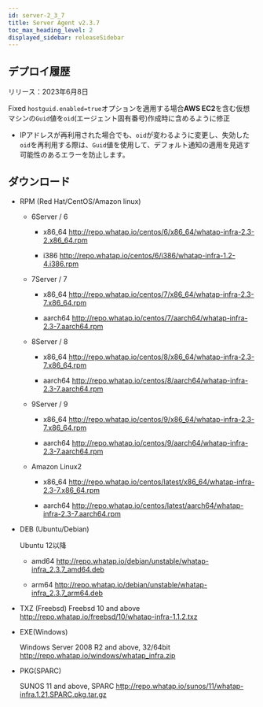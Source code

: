 ```yaml
---
id: server-2_3_7
title: Server Agent v2.3.7
toc_max_heading_level: 2
displayed_sidebar: releaseSidebar
---
```


## デプロイ履歴

リリース：2023年6月8日

<p><Status>Fixed</Status> <code>hostguid.enabled=true</code>オプションを適用する場合<b>AWS EC2</b>を含む仮想マシンの<code>Guid</code>値を<code>oid</code>(エージェント固有番号)作成時に含めるように修正</p>

- IPアドレスが再利用された場合でも、<code>oid</code>が変わるように変更し、失効した<code>oid</code>を再利用する際は、<code>Guid</code>値を使用して、デフォルト通知の適用を見逃す可能性のあるエラーを防止します。

## ダウンロード

- RPM (Red Hat/CentOS/Amazon linux)

  - 6Server / 6

    - x86_64 http://repo.whatap.io/centos/6/x86_64/whatap-infra-2.3-2.x86_64.rpm

    - i386 http://repo.whatap.io/centos/6/i386/whatap-infra-1.2-4.i386.rpm

  - 7Server / 7

    - x86_64 http://repo.whatap.io/centos/7/x86_64/whatap-infra-2.3-7.x86_64.rpm

    - aarch64 http://repo.whatap.io/centos/7/aarch64/whatap-infra-2.3-7.aarch64.rpm

  - 8Server / 8

    - x86_64 http://repo.whatap.io/centos/8/x86_64/whatap-infra-2.3-7.x86_64.rpm

    - aarch64 http://repo.whatap.io/centos/8/aarch64/whatap-infra-2.3-7.aarch64.rpm

  - 9Server / 9

    - x86_64 http://repo.whatap.io/centos/9/x86_64/whatap-infra-2.3-7.x86_64.rpm

    - aarch64 http://repo.whatap.io/centos/9/aarch64/whatap-infra-2.3-7.aarch64.rpm

  - Amazon Linux2

    - x86_64 http://repo.whatap.io/centos/latest/x86_64/whatap-infra-2.3-7.x86_64.rpm

    - aarch64 http://repo.whatap.io/centos/latest/aarch64/whatap-infra-2.3-7.aarch64.rpm

- DEB (Ubuntu/Debian)

  Ubuntu 12以降

  - amd64 http://repo.whatap.io/debian/unstable/whatap-infra_2.3.7_amd64.deb

  - arm64 http://repo.whatap.io/debian/unstable/whatap-infra_2.3.7_arm64.deb

- TXZ (Freebsd)
  Freebsd 10 and above http://repo.whatap.io/freebsd/10/whatap-infra-1.1.2.txz

- EXE(Windows)

  Windows Server 2008 R2 and above, 32/64bit http://repo.whatap.io/windows/whatap_infra.zip

- PKG(SPARC)

  SUNOS 11 and above, SPARC http://repo.whatap.io/sunos/11/whatap-infra.1.21.SPARC.pkg.tar.gz

